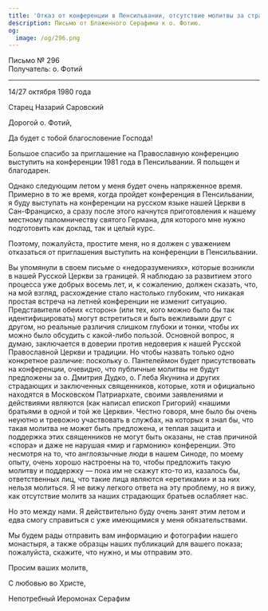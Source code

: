 ```yaml
---
title: 'Отказ от конференции в Пенсильвании, отсутствие молитвы за страдающих русских'
description: Письмо от Блаженного Серафима к о. Фотию.
og:
  image: /og/296.png
---
```


<div style={{textAlign:'right', fontFamily:'monospace'}}>Письмо № 296</div>
<div style={{textAlign:'left', fontFamily:'monospace'}}>Получатель: о. Фотий</div>

---

14/27 октября 1980 года

Старец Назарий Саровский

Дорогой о. Фотий,

Да будет с тобой благословение Господа!

Большое спасибо за приглашение на Православную конференцию выступить на конференции 1981 года в Пенсильвании. Я польщен и благодарен.

Однако следующим летом у меня будет очень напряженное время. Примерно в то же время, когда пройдет конференция в Пенсильвании, я буду выступать на конференции на русском языке нашей Церкви в Сан-Франциско, а сразу после этого начнутся приготовления к нашему местному паломничеству святого Германа, для которого мне нужно подготовить как доклад, так и целый курс.

Поэтому, пожалуйста, простите меня, но я должен с уважением отказаться от приглашения выступить на конференции в Пенсильвании.

Вы упомянули в своем письме о «недоразумениях», которые возникли в нашей Русской Церкви за границей. Я наблюдаю за развитием этого процесса уже добрых восемь лет, и, к сожалению, должен сказать, что, на мой взгляд, расхождение стало настолько глубоким, что никакая простая встреча на летней конференции не изменит ситуацию. Представители обеих «сторон» (или тех, кого можно было бы так идентифицировать) могут встретиться и быть вежливыми друг с другом, но реальные различия слишком глубоки и тонки, чтобы их можно было обсудить с какой-либо пользой. Основной вопрос, я думаю, заключается в доверии против недоверия к нашей Русской Православной Церкви и традиции. Но чтобы назвать только одно конкретное различие: поскольку о. Пантелеймон будет присутствовать на конференции, очевидно, что публичные молитвы не будут предложены за о. Дмитрия Дудко, о. Глеба Якунина и других страдающих и заключенных священников, которые, хотя и официально находятся в Московском Патриархате, своими заявлениями и действиями являются (как написал епископ Григорий) «нашими братьями в одной и той же Церкви». Честно говоря, мне было бы очень неуютно и тревожно участвовать в службах, на которых я знал бы, что такая молитва не может быть предложена, и теплая защита и поддержка этих священников не могут быть оказаны, не став причиной «спора» и даже не нарушая «мир и гармонию» конференции. Это несмотря на то, что англоязычные люди в нашем Синоде, по моему опыту, очень хорошо настроены на то, чтобы предложить такую молитву и поддержку — пока им не скажут кто-то из, казалось бы, ответственных лиц, что такие лица являются «еретиками» и за них нельзя молиться. Я не вижу легкого ответа на эту проблему, но я вижу, как отсутствие молитв за наших страдающих братьев ослабляет нас.

Но это между нами. Я действительно буду очень занят этим летом и едва смогу справиться с уже имеющимися у меня обязательствами.

Мы будем рады отправить вам информацию и фотографии нашего монастыря, а также образцы наших публикаций для вашего показа; пожалуйста, скажите, что нужно, и мы отправим это.

Просим ваших молитв,

С любовью во Христе,

Непотребный Иеромонах Серафим